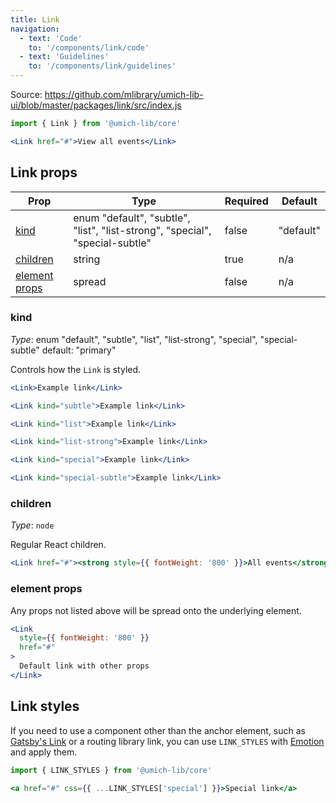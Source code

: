 ```yaml
---
title: Link
navigation:
  - text: 'Code'
    to: '/components/link/code'
  - text: 'Guidelines'
    to: '/components/link/guidelines'
---
```



Source: https://github.com/mlibrary/umich-lib-ui/blob/master/packages/link/src/index.js

```js
import { Link } from '@umich-lib/core'
```

```jsx live=true
<Link href="#">View all events</Link>
```

## Link props

|Prop|Type|Required|Default|
|----|----|--------|-------|
|[kind](#kind)|enum "default", "subtle", "list", "list-strong", "special", "special-subtle"|false|"default"|
|[children](#children)|string|true|n/a|
|[element props](#element-props)|spread|false|n/a|

### kind

*Type*: enum "default", "subtle", "list", "list-strong", "special", "special-subtle" default: "primary"

Controls how the `Link` is styled.

```jsx live
<Link>Example link</Link>
```

```jsx live
<Link kind="subtle">Example link</Link>
```

```jsx live
<Link kind="list">Example link</Link>
```

```jsx live
<Link kind="list-strong">Example link</Link>
```

```jsx live
<Link kind="special">Example link</Link>
```

```jsx live
<Link kind="special-subtle">Example link</Link>
```

### children

*Type*: `node`

Regular React children.

```jsx live=true
<Link href="#"><strong style={{ fontWeight: '800' }}>All events</strong></Link>
```

### element props

Any props not listed above will be spread onto the underlying element.

```jsx live=true
<Link
  style={{ fontWeight: '800' }}
  href="#"
>
  Default link with other props
</Link>
```

## Link styles

If you need to use a component other than the anchor element, such as [Gatsby's Link](https://www.gatsbyjs.org/docs/gatsby-link/) or a routing library link, you can use `LINK_STYLES` with [Emotion](https://emotion.sh/docs/) and apply them.

```js
import { LINK_STYLES } from '@umich-lib/core'
```

```jsx
<a href="#" css={{ ...LINK_STYLES['special'] }}>Special link</a>
```